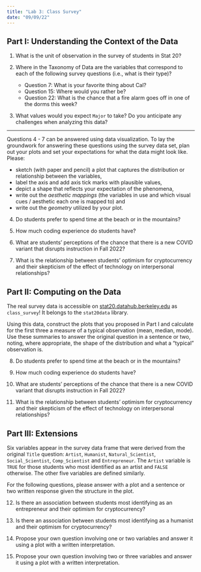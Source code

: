 ```yaml
---
title: "Lab 3: Class Survey"
date: "09/09/22"
---
```


## Part I: Understanding the Context of the Data

1. What is the unit of observation in the survey of students in Stat 20?

2. Where in the Taxonomy of Data are the variables that correspond to each of the following survey questions (i.e., what is their type)?
   - Question 7: What is your favorite thing about Cal?
   - Question 15: Where would you rather be?
   - Question 22: What is the chance that a fire alarm goes off in one of the dorms this week? 

3. What values would you expect `Major` to take? Do you anticipate any challenges when analyzing this data?

-----------

Questions 4 - 7 can be answered using data visualization. To lay the groundwork for answering these questions using the survey data set, plan out your plots and set your expectations for what the data might look like. Please:

- sketch (with paper and pencil) a plot that captures the distribution or relationship between the variables,
- label the axis and add axis tick marks with plausible values,
- depict a shape that reflects your expectation of the phenomena,
- write out the *aesthetic mappings* (the variables in use and which visual cues / aesthetic each one is mapped to) and
- write out the *geometry* utilized by your plot.
  
4. Do students prefer to spend time at the beach or in the mountains?

5. How much coding experience do students have?

6. What are students' perceptions of the chance that there is a new COVID variant that disrupts instruction in Fall 2022?

7. What is the relationship between students' optimism for cryptocurrency and their skepticism of the effect of technology on interpersonal relationships?


## Part II: Computing on the Data

The real survey data is accessible on [stat20.datahub.berkeley.edu](stat20.datahub.berkeley.edu) as `class_survey`! It belongs to the `stat20data` library.

Using this data, construct the plots that you proposed in Part I and calculate for the first three a measure of a typical observation (mean, median, mode). Use these summaries to answer the original question in a sentence or two, noting, where appropriate, the shape of the distribution and what a "typical" observation is.

8. Do students prefer to spend time at the beach or in the mountains?

9. How much coding experience do students have?

10. What are students' perceptions of the chance that there is a new COVID variant that disrupts instruction in Fall 2022?

11. What is the relationship between students' optimism for cryptocurrency and their skepticism of the effect of technology on interpersonal relationships?


## Part III: Extensions

Six variables appear in the survey data frame that were derived from the original `Title` question: `Artist`, `Humanist`, `Natural_Scientist`, `Social_Scientist`, `Comp_Scientist` and `Entrepreneur`. The `Artist` variable is `TRUE` for those students who most identified as an artist and `FALSE` otherwise. The other five variables are defined similarly.

For the following questions, please answer with a plot and a sentence or two written response given the structure in the plot.

12. Is there an association between students most identifying as an entrepreneur and their optimism for cryptocurrency?

13. Is there an association between students most identifying as a humanist and their optimism for cryptocurrency?

14. Propose your own question involving one or two variables and answer it using a plot with a written interpretation.

15. Propose your own question involving two or three variables and answer it using a plot with a written interpretation.
